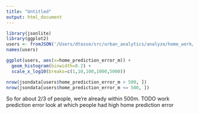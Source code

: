 ```yaml
---
title: "Untitled"
output: html_document
---
```

```r
library(jsonlite)
library(ggplot2)
users <- fromJSON('/Users/dtasse/src/urban_analytics/analyze/home_work/users_plus_bins.json')
names(users)

ggplot(users, aes(x=home_prediction_error_m)) +
  geom_histogram(binwidth=0.2) +
  scale_x_log10(breaks=c(1,10,100,1000,5000))

nrow(jsondata[users$home_prediction_error_m > 500, ])
nrow(jsondata[users$home_prediction_error_m <= 500, ])
```
So for about 2/3 of people, we're already within 500m.
TODO
work prediction error
look at which people had high home prediction error
